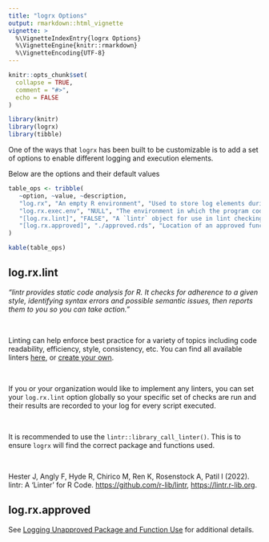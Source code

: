 ```yaml
---
title: "logrx Options"
output: rmarkdown::html_vignette
vignette: >
  %\VignetteIndexEntry{logrx Options}
  %\VignetteEngine{knitr::rmarkdown}
  %\VignetteEncoding{UTF-8}
---
```


```r
knitr::opts_chunk$set(
  collapse = TRUE,
  comment = "#>",
  echo = FALSE
)
```

```r
library(knitr)
library(logrx)
library(tibble)
```

One of the ways that `logrx` has been built to be customizable is to add a set of options to enable different logging and execution elements.

Below are the options and their default values

```r
table_ops <- tribble(
   ~option, ~value, ~description,
   "log.rx", "An empty R environment", "Used to store log elements during program exection",
   "log.rx.exec.env", "NULL", "The environment in which the program code is executed",
   "[log.rx.lint]", "FALSE", "A `lintr` object for use in lint checking",
   "[log.rx.approved]", "./approved.rds", "Location of an approved functions file"
)

kable(table_ops)
```

## log.rx.lint

*"lintr provides static code analysis for R. It checks for adherence to a given style, identifying syntax errors and possible semantic issues, then reports them to you so you can take action."*

<br>

Linting can help enforce best practice for a variety of topics including code readability, efficiency, style, consistency, etc.  You can find all available linters [here](https://lintr.r-lib.org/reference/linters.html), or [create your own](https://lintr.r-lib.org/articles/creating_linters.html).

<br>

If you or your organization would like to implement any linters, you can set your `log.rx.lint` option globally so your specific set of checks are run and their results are recorded to your log for every script executed.

<br>

It is recommended to use the `lintr::library_call_linter()`.  This is to ensure `logrx` will find the correct package and functions used.

<br>

Hester J, Angly F, Hyde R, Chirico M, Ren K, Rosenstock A, Patil I (2022). lintr: A 'Linter' for R Code. <https://github.com/r-lib/lintr>, <https://lintr.r-lib.org>.

## log.rx.approved

See [Logging Unapproved Package and Function Use](approved.html) for additional details.
